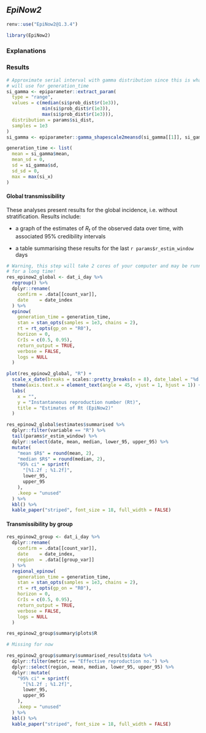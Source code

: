 ## _EpiNow2_ 

```r
renv::use("EpiNow2@1.3.4")
```

```r
library(EpiNow2)
```

### Explanations

### Results

```r
# Approximate serial interval with gamma distribution since this is what EpiNow2
# will use for generation_time
si_gamma <- epiparameter::extract_param(
  type = "range",
  values = c(median(si$prob_dist$r(1e3)),
             min(si$prob_dist$r(1e3)),
             max(si$prob_dist$r(1e3))),
  distribution = params$si_dist,
  samples = 1e3
)
si_gamma <- epiparameter::gamma_shapescale2meansd(si_gamma[[1]], si_gamma[[2]])

generation_time <- list(
  mean = si_gamma$mean,
  mean_sd = 0,
  sd = si_gamma$sd,
  sd_sd = 0,
  max = max(si_x)
)
```

#### Global transmissibility

These analyses present results for the global incidence, i.e. without
stratification. Results include:
 
* a graph of the estimates of $R_t$ of the observed data over time, with
associated 95% credibility intervals
  
* a table summarising these results for the last `r params$r_estim_window` days

```r
# Warning, this step will take 2 cores of your computer and may be running
# for a long time!
res_epinow2_global <- dat_i_day %>%
  regroup() %>%
  dplyr::rename(
    confirm = .data[[count_var]],
    date    = date_index
  ) %>%
  epinow(
    generation_time = generation_time,
    stan = stan_opts(samples = 1e3, chains = 2),
    rt = rt_opts(gp_on = "R0"),
    horizon = 0,
    CrIs = c(0.5, 0.95),
    return_output = TRUE,
    verbose = FALSE,
    logs = NULL
  )
```

```r
plot(res_epinow2_global, "R") +
  scale_x_date(breaks = scales::pretty_breaks(n = 8), date_label = "%d %b %Y") +
  theme(axis.text.x = element_text(angle = 45, vjust = 1, hjust = 1)) +
  labs(
    x = "",
    y = "Instantaneous reproduction number (Rt)",
    title = "Estimates of Rt (EpiNow2)"
  )
```

```r
res_epinow2_global$estimates$summarised %>%
  dplyr::filter(variable == "R") %>%
  tail(params$r_estim_window) %>%
  dplyr::select(date, mean, median, lower_95, upper_95) %>%
  mutate(
    "mean $R$" = round(mean, 2),
    "median $R$" = round(median, 2),
    "95% ci" = sprintf(
      "[%1.2f ; %1.2f]",
      lower_95,
      upper_95
    ),
    .keep = "unused"
  ) %>%
  kbl() %>%
  kable_paper("striped", font_size = 18, full_width = FALSE)
```

#### Transmissibility by group

```r
res_epinow2_group <- dat_i_day %>%
  dplyr::rename(
    confirm = .data[[count_var]],
    date    = date_index,
    region  = .data[[group_var]]
  ) %>%
  regional_epinow(
    generation_time = generation_time,
    stan = stan_opts(samples = 1e3, chains = 2),
    rt = rt_opts(gp_on = "R0"),
    horizon = 0,
    CrIs = c(0.5, 0.95),
    return_output = TRUE,
    verbose = FALSE,
    logs = NULL
  )
```

```r
res_epinow2_group$summary$plots$R
```

```r
# Missing for now
```

```r
res_epinow2_group$summary$summarised_results$data %>%
  dplyr::filter(metric == "Effective reproduction no.") %>%
  dplyr::select(region, mean, median, lower_95, upper_95) %>%
  dplyr::mutate(
    "95% ci" = sprintf(
      "[%1.2f ; %1.2f]",
      lower_95,
      upper_95
    ),
    .keep = "unused"
  ) %>%
  kbl() %>%
  kable_paper("striped", font_size = 18, full_width = FALSE)
```
